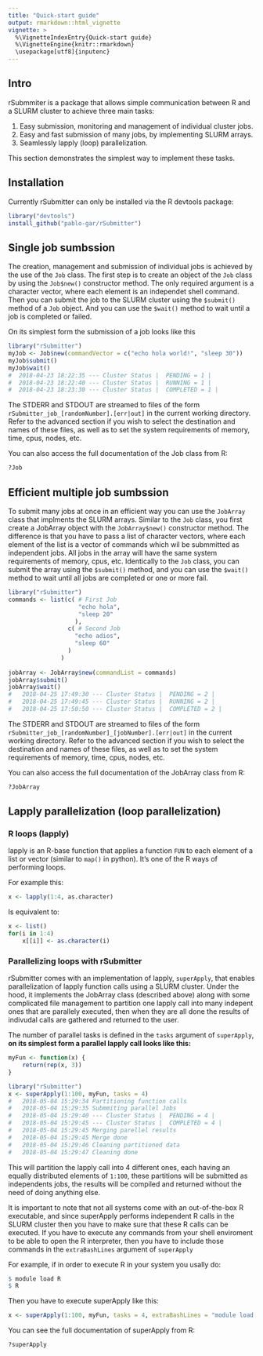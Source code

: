 ```yaml
---
title: "Quick-start guide"
output: rmarkdown::html_vignette
vignette: >
  %\VignetteIndexEntry{Quick-start guide}
  %\VignetteEngine{knitr::rmarkdown}
  \usepackage[utf8]{inputenc}
---
```


## Intro

rSubmmiter is a package that allows simple communication between R and a SLURM cluster to achieve three main tasks:

1. Easy submission, monitoring and management of individual cluster jobs.
2. Easy and fast submission of many jobs, by implementing SLURM arrays.
3. Seamlessly lapply (loop) parallelization. 

This section demonstrates the simplest way to implement these tasks.

## Installation
Currently rSubmitter can only be installed via the R devtools package:
```r
library("devtools")
install_github("pablo-gar/rSubmitter")
```

## Single job sumbssion

The creation, management and submission of individual jobs is achieved by the use of the `Job` class.
The first step is to create an object of the `Job` class by using the `Job$new()` constructor method. The only required argument is a character vector, where each element is an independet shell command.
Then you can submit the job to the SLURM cluster using the `$submit()` method of a `Job` object. And you can use the `$wait()` method to wait until a job is completed or failed.

On its simplest form the submission of a job looks like this

```r
library("rSubmitter")
myJob <- Job$new(commandVector = c("echo hola world!", "sleep 30"))
myJob$submit()
myJob$wait()
#  2018-04-23 18:22:35 --- Cluster Status |  PENDING = 1 |
#  2018-04-23 18:22:40 --- Cluster Status |  RUNNING = 1 |
#  2018-04-23 18:23:30 --- Cluster Status |  COMPLETED = 1 |
```

The STDERR and STDOUT are streamed to files of the form `rSubmitter_job_[randomNumber].[err|out]` in the current working directory.
Refer to the advanced section if you wish to select the destination and names of these files, as well as to set the system requirements of memory, time, cpus, nodes, etc.

You can also access the full documentation of the Job class from R:
```r
?Job
```


## Efficient multiple job sumbssion

To submit many jobs at once in an efficient way you can use the `JobArray` class that implments the SLURM arrays. Similar to the `Job` class, you first create a JobArray object with the `JobArray$new()` constructor method. The difference is that you have to pass a list of character vectors, where each element of the list is a vector of commands which wil be submmitted as independent jobs. All jobs in the array will have the same system requirements of memory, cpus, etc.
Identically to the `Job` class, you can submit the array using the `$submit()` method, and you can use the `$wait()` method to wait until all jobs are completed or one or more fail.
```r
library("rSubmitter")
commands <- list(c( # First Job
                    "echo hola",
                    "sleep 20"
                   ),
                 c( # Second Job
                   "echo adios",
                   "sleep 60"
                 )
               )
    
jobArray <- JobArray$new(commandList = commands)
jobArray$submit()
jobArray$wait()
#   2018-04-25 17:49:30 --- Cluster Status |  PENDING = 2 |
#   2018-04-25 17:49:45 --- Cluster Status |  RUNNING = 2 |
#   2018-04-25 17:50:50 --- Cluster Status |  COMPLETED = 2 |
```

The STDERR and STDOUT are streamed to files of the form `rSubmitter_job_[randomNumber]_[jobNumber].[err|out]` in the current working directory.
Refer to the advanced section if you wish to select the destination and names of these files, as well as to set the system requirements of memory, time, cpus, nodes, etc.

You can also access the full documentation of the JobArray class from R:
```r
?JobArray
```


## Lapply parallelization (loop parallelization)

### R loops (lapply)
lapply is an R-base function that applies a function `FUN` to each element of a list or vector (similar to `map()` in python). It's one of the R ways of performing loops.

For example this:
```r
x <- lapply(1:4, as.character)
```

Is equivalent to:
```r
x <- list()
for(i in 1:4)
    x[[i]] <- as.character(i)
```

### Parallelizing loops with rSubmitter
rSubmitter comes with an implementation of lapply, `superApply`, that enables parallelization of lapply function calls using a SLURM cluster. Under the hood, it implements the JobArray class (described above) along with some complicated file management to partition one lapply call into many indepent ones that are parallely executed, then when they are all done the results of indivudal calls are gathered and returned to the user. 

The number of parallel tasks is defined in the `tasks` argument of `superApply`, **on its simplest form a parallel lapply call looks like this:**

```r
myFun <- function(x) {
    return(rep(x, 3)) 
}

library("rSubmitter")
x <- superApply(1:100, myFun, tasks = 4)
#   2018-05-04 15:29:34 Partitioning function calls 
#   2018-05-04 15:29:35 Submmiting parallel Jobs
#   2018-05-04 15:29:40 --- Cluster Status |  PENDING = 4 |
#   2018-05-04 15:29:45 --- Cluster Status |  COMPLETED = 4 |
#   2018-05-04 15:29:45 Merging parellel results
#   2018-05-04 15:29:45 Merge done
#   2018-05-04 15:29:46 Cleaning partitioned data
#   2018-05-04 15:29:47 Cleaning done
```

This will partition the lapply call into 4 different ones, each having an equally distributed elements of `1:100`, these partitions will be submitted as independents jobs, the results will be compiled and returned without the need of doing anything else.

It is important to note that not all systems come with an out-of-the-box R executable, and since superApply performs independent R calls in the SLURM cluster then you have to make sure that these R calls can be executed. If you have to execute any commands from your shell enviroment to be able to open the R interpreter, then you have to include those commands in the `extraBashLines` argument of `superApply`

For example, if in order to execute R in your system you usally do:
```r
$ module load R
$ R
```

Then you have to execute superApply like this:
```r
x <- superApply(1:100, myFun, tasks = 4, extraBashLines = "module load R")
```


You can see the full documentation of superApply from R:
```r
?superApply
```

